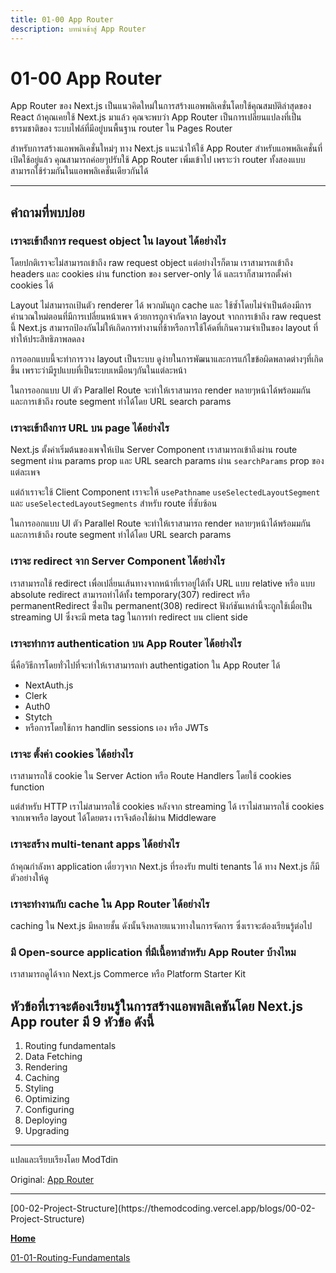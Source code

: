 ```yaml
---
title: 01-00 App Router
description: บทนำเข้าสู่ App Router
---
```


# 01-00 App Router

App Router ของ Next.js เป็นแนวคิดใหม่ในการสร้างแอพพลิเคชั่นโดยใช้คุณสมบัติล่าสุดของ React
ถ้าคุณเคยใช้ Next.js มาแล้ว คุณจะพบว่า App Router เป็นการเปลี่ยนแปลงที่เป็นธรรมชาติของ ระบบไฟล์ที่มีอยู่บนพื้นฐาน router ใน Pages Router

สำหรับการสร้างแอพพลิเคชั่นใหม่ๆ ทาง Next.js แนะนำให้ใช้ App Router สำหรับแอพพลิเคชั่นที่เปิดใช้อยู่แล้ว คุณสามารถค่อยๆปรับใช้ App Router เพิ่มเข้าไป เพราะว่า router ทั้งสองแบบสามารถใช้ร่วมกันในแอพพลิเคชั่นเดียวกันได้

<hr />

## คำถามที่พบบ่อย

### เราจะเข้าถึงการ request object ใน layout ได้อย่างไร

โดยปกติเราจะไม่สามารถเข้าถึง raw request object แต่อย่างไรก็ตาม เราสามารถเข้าถึง headers และ cookies ผ่าน function ของ server-only ได้ และเราก็สามารถตั้งค่า cookies ได้

Layout ไม่สามารถเป้นตัว renderer ได้ พวกมันถูก cache และ ใช้ซ้ำโดยไม่จำเป็นต้องมีการคำนวณใหม่ตอนที่มีการเปลี่ยนหน้าเพจ ด้วยการถูกจำกัดจาก layout จากการเข้าถึง raw request นี้ Next.js สามารถป้องกันไม่ให้เกิดการทำงานที่ช้าหรือการใช้โค้ดที่เกินความจำเป็นของ layout ที่ทำให้ประสิทธิภาพลดลง

การออกแบบนี้จะทำการวาง layout เป็นระบบ ดูง่ายในการพัฒนาและการแก้ไขข้อผิดพลาดต่างๆที่เกิดขึ้น เพราะว่ามีรูปแบบที่เป็นระบบเหมือนๆกันในแต่ละหน้า

ในการออกแบบ UI ตัว Parallel Route จะทำให้เราสามารถ render หลายๆหน้าได้พร้อมมกัน และการเข้าถึง route segment ทำได้โดย URL search params

### เราจะเข้าถึงการ URL บน page ได้อย่างไร

Next.js ตั้งค่าเริ่มต้นของเพจให้เป้น Server Component เราสามารถเข้าถึงผ่าน route segment ผ่าน params prop และ URL search params ผ่าน `searchParams` prop ของแต่ละเพจ

แต่ถ้าเราจะใช้ Client Component เราจะให้ `usePathname` `useSelectedLayoutSegment` และ `useSelectedLayoutSegments` สำหรับ route ที่ซับซ้อน

ในการออกแบบ UI ตัว Parallel Route จะทำให้เราสามารถ render หลายๆหน้าได้พร้อมมกัน และการเข้าถึง route segment ทำได้โดย URL search params

### เราจะ redirect จาก Server Component ได้อย่างไร

เราสามารถใช้ redirect เพื่อเปลี่ยนเส้นทางจากหน้าที่เราอยู่ได้ทั้ง URL แบบ relative หรือ แบบ absolute
redirect สามารถทำได้ทั้ง temporary(307) redirect หรือ permanentRedirect ซึ่่งเป็น permanent(308) redirect
ฟังก์ชันเหล่านี้จะถูกใช้เมื่อเป็น streaming UI ซึ่งจะมี meta tag ในการทำ redirect บน client side

### เราจะทำการ authentication บน App Router ได้อย่างไร

นี่คือวิธีการโดยทั่วไปที่จะทำให้เราสามารถทำ authentigation ใน App Router ได้

- NextAuth.js
- Clerk
- Auth0
- Stytch
- หรือการโดยใช้การ handlin sessions เอง หรือ JWTs

### เราจะ ตั้งค่า cookies ได้อย่างไร

เราสามารถใช้ cookie ใน Server Action หรือ Route Handlers โดยใช้ cookies function

แต่สำหรับ HTTP เราไม่สามารถใช้ cookies หลังจาก streaming ได้ เราไม่สามารถใช้ cookies จากเพจหรือ layout ได้โดยตรง เราจึงต้องใช้ผ่าน Middleware

### เราจะสร้าง multi-tenant apps ได้อย่างไร

ถ้าคุณกำลังหา application เดี่ยวๆจาก Next.js ที่รองรับ multi tenants ได้ ทาง Next.js ก็มีตัวอย่างให้ดู

### เราจะทำงานกับ cache ใน App Router ได้อย่างไร

caching ใน Next.js มีหลายชั้น ดังนั้นจึงหลายแนวทางในการจัดการ ซึ่งเราจะต้องเรียนรู้ต่อไป

### มี Open-source application ที่มีเนื้อหาสำหรับ App Router บ้างไหม

เราสามารถดูได้จาก Next.js Commerce หรือ Platform Starter Kit

## หัวข้อที่เราจะต้องเรียนรู้ในการสร้างแอพพลิเคชันโดย Next.js App router มี 9 หัวข้อ ดังนี้

1. Routing fundamentals
2. Data Fetching
3. Rendering
4. Caching
5. Styling
6. Optimizing
7. Configuring
8. Deploying
9. Upgrading

<hr />
แปลและเรียบเรียงโดย ModTdin

Original: [App Router](https://nextjs.org/docs/app)

<hr />
[00-02-Project-Structure](https://themodcoding.vercel.app/blogs/00-02-Project-Structure)

[**Home**](/)

[01-01-Routing-Fundamentals](https://themodcoding.vercel.app/blogs/01-01-Routing-Fundamentals)
